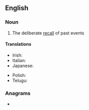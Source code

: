 ==English==

===Noun===
{{en-noun}}

# The deliberate [[recall]] of past events

====Translations====
{{trans-top|the deliberate recall of past events}}
* Irish: {{t|ga|aisbhreathnú|m}}
* Italian: {{t|it|retrospezione|f}}
* Japanese: {{t|ja|懐古|tr=かいこ, kaiko|sc=Jpan}}
{{trans-mid}}
* Polish: {{t|pl|retrospekcja|f}}
* Telugu: {{t+|te|సింహావలోకనము|sc=Telu}}
{{trans-bottom}}

===Anagrams===
* {{anagrams|en|a=ceeinooprrstt|interoceptors}}